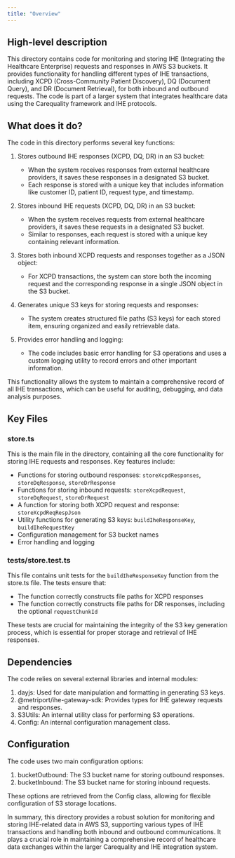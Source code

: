 ```yaml
---
title: "Overview"
---
```


## High-level description
This directory contains code for monitoring and storing IHE (Integrating the Healthcare Enterprise) requests and responses in AWS S3 buckets. It provides functionality for handling different types of IHE transactions, including XCPD (Cross-Community Patient Discovery), DQ (Document Query), and DR (Document Retrieval), for both inbound and outbound requests. The code is part of a larger system that integrates healthcare data using the Carequality framework and IHE protocols.

## What does it do?
The code in this directory performs several key functions:

1. Stores outbound IHE responses (XCPD, DQ, DR) in an S3 bucket:
   - When the system receives responses from external healthcare providers, it saves these responses in a designated S3 bucket.
   - Each response is stored with a unique key that includes information like customer ID, patient ID, request type, and timestamp.

2. Stores inbound IHE requests (XCPD, DQ, DR) in an S3 bucket:
   - When the system receives requests from external healthcare providers, it saves these requests in a designated S3 bucket.
   - Similar to responses, each request is stored with a unique key containing relevant information.

3. Stores both inbound XCPD requests and responses together as a JSON object:
   - For XCPD transactions, the system can store both the incoming request and the corresponding response in a single JSON object in the S3 bucket.

4. Generates unique S3 keys for storing requests and responses:
   - The system creates structured file paths (S3 keys) for each stored item, ensuring organized and easily retrievable data.

5. Provides error handling and logging:
   - The code includes basic error handling for S3 operations and uses a custom logging utility to record errors and other important information.

This functionality allows the system to maintain a comprehensive record of all IHE transactions, which can be useful for auditing, debugging, and data analysis purposes.

## Key Files

### store.ts
This is the main file in the directory, containing all the core functionality for storing IHE requests and responses. Key features include:

- Functions for storing outbound responses: `storeXcpdResponses`, `storeDqResponse`, `storeDrResponse`
- Functions for storing inbound requests: `storeXcpdRequest`, `storeDqRequest`, `storeDrRequest`
- A function for storing both XCPD request and response: `storeXcpdReqRespJson`
- Utility functions for generating S3 keys: `buildIheResponseKey`, `buildIheRequestKey`
- Configuration management for S3 bucket names
- Error handling and logging

### __tests__/store.test.ts
This file contains unit tests for the `buildIheResponseKey` function from the store.ts file. The tests ensure that:

- The function correctly constructs file paths for XCPD responses
- The function correctly constructs file paths for DR responses, including the optional `requestChunkId`

These tests are crucial for maintaining the integrity of the S3 key generation process, which is essential for proper storage and retrieval of IHE responses.

## Dependencies
The code relies on several external libraries and internal modules:

1. dayjs: Used for date manipulation and formatting in generating S3 keys.
2. @metriport/ihe-gateway-sdk: Provides types for IHE gateway requests and responses.
3. S3Utils: An internal utility class for performing S3 operations.
4. Config: An internal configuration management class.

## Configuration
The code uses two main configuration options:

1. bucketOutbound: The S3 bucket name for storing outbound responses.
2. bucketInbound: The S3 bucket name for storing inbound requests.

These options are retrieved from the Config class, allowing for flexible configuration of S3 storage locations.

In summary, this directory provides a robust solution for monitoring and storing IHE-related data in AWS S3, supporting various types of IHE transactions and handling both inbound and outbound communications. It plays a crucial role in maintaining a comprehensive record of healthcare data exchanges within the larger Carequality and IHE integration system.